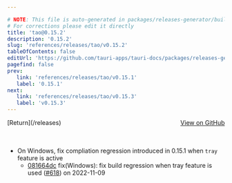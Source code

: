 ```yaml
---

# NOTE: This file is auto-generated in packages/releases-generator/build.ts
# For corrections please edit it directly
title: 'tao@0.15.2'
description: '0.15.2'
slug: 'references/releases/tao/v0.15.2'
tableOfContents: false
editUrl: 'https://github.com/tauri-apps/tauri-docs/packages/releases-generator/build.ts'
pagefind: false
prev:
   link: 'references/releases/tao/v0.15.1'
   label: '0.15.1'
next:
   link: 'references/releases/tao/v0.15.3'
   label: 'v0.15.3'
---
```


<div style="margin-bottom:3rem; display: flex; justify-content: space-between; align-items: center"><span>[Return](/releases)</span><span><a href="https://github.com/tauri-apps/tao/releases/tag/tao-v0.15.2">View on GitHub</a></span></div>

- On Windows, fix compliation regression introduced in 0.15.1 when `tray` feature is active
  - [081664dc](https://github.com/tauri-apps/tao/commit/081664dc6b12c7765b667072dfbfbc089e50c5a3) fix(Windows): fix build regression when tray feature is used ([#618](https://github.com/tauri-apps/tao/pull/618)) on 2022-11-09

